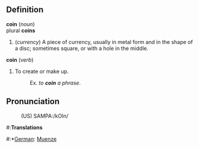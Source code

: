 ==Definition==

'''coin''' (''noun'')
<br>plural '''coins'''
# (<i>currency</i>) A piece of currency, usually in metal form and in the shape of a disc; sometimes square, or with a hole in the middle.

'''coin''' (''verb'')
# To create or make up.
#:Ex. ''to '''coin''' a phrase''.

==Pronunciation==
:(US) SAMPA:/kOIn/

#:'''Translations'''
#:*[[German]]: [[Muenze]]